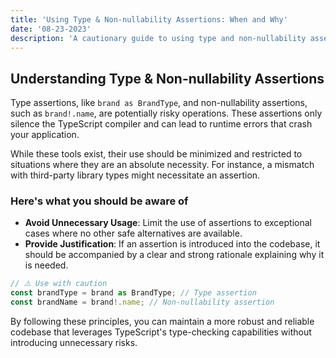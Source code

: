 ```yaml
---
title: 'Using Type & Non-nullability Assertions: When and Why'
date: '08-23-2023'
description: 'A cautionary guide to using type and non-nullability assertions in TypeScript, highlighting risks and when they might be necessary.'
---
```


## Understanding Type & Non-nullability Assertions

Type assertions, like `brand as BrandType`, and non-nullability assertions, such as `brand!.name`, are potentially risky operations. These assertions only silence the TypeScript compiler and can lead to runtime errors that crash your application.

While these tools exist, their use should be minimized and restricted to situations where they are an absolute necessity. For instance, a mismatch with third-party library types might necessitate an assertion.

### Here's what you should be aware of

- **Avoid Unnecessary Usage**: Limit the use of assertions to exceptional cases where no other safe alternatives are available.
- **Provide Justification**: If an assertion is introduced into the codebase, it should be accompanied by a clear and strong rationale explaining why it is needed.

```ts
// ⚠️ Use with caution
const brandType = brand as BrandType; // Type assertion
const brandName = brand!.name; // Non-nullability assertion
```

By following these principles, you can maintain a more robust and reliable codebase that leverages TypeScript's type-checking capabilities without introducing unnecessary risks.
